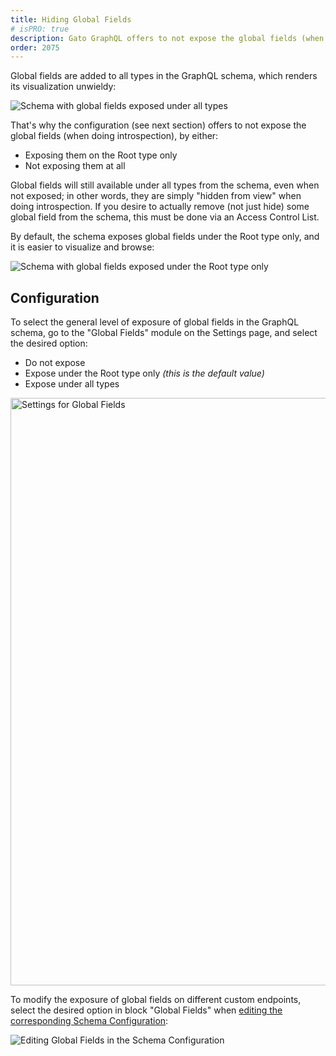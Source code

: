 ```yaml
---
title: Hiding Global Fields
# isPRO: true
description: Gato GraphQL offers to not expose the global fields (when doing introspection).
order: 2075
---
```


Global fields are added to all types in the GraphQL schema, which renders its visualization unwieldy:

![Schema with global fields exposed under all types](/assets/guides/upstream-pro/schema-with-global-fields-under-all-types.png "Schema with global fields exposed under all types")

That's why the configuration (see next section) offers to not expose the global fields (when doing introspection), by either:

- Exposing them on the Root type only
- Not exposing them at all

<Banner type="info">

Global fields will still available under all types from the schema, even when not exposed; in other words, they are simply "hidden from view" when doing introspection. If you desire to actually remove (not just hide) some global field from the schema, this must be done via an Access Control List.

</Banner>

By default, the schema exposes global fields under the Root type only, and it is easier to visualize and browse:

![Schema with global fields exposed under the Root type only](/assets/guides/upstream-pro/schema-with-global-fields-under-root-type-only.png "Schema with global fields exposed under the Root type only")

## Configuration

To select the general level of exposure of global fields in the GraphQL schema, go to the "Global Fields" module on the Settings page, and select the desired option:

- Do not expose
- Expose under the Root type only _(this is the default value)_
- Expose under all types

<Image
  src="/assets/guides/upstream/settings-global-fields.png"
  width="1024"
  height="940"
  alt="Settings for Global Fields"
  caption="Settings for Global Fields"
/>

To modify the exposure of global fields on different custom endpoints, select the desired option in block "Global Fields" when [editing the corresponding Schema Configuration](/guides/use/creating-a-schema-configuration):

![Editing Global Fields in the Schema Configuration](/assets/guides/upstream-pro/schema-config-global-fields.png "Editing Global Fields in the Schema Configuration")
